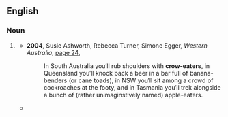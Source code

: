 {{also|croweater|crow eater}}
==English==

===Noun===
{{en-noun}}

# {{lb|en|Australia}} {{alternative form of|croweater|lang=en}}
#* '''2004''', Susie Ashworth, Rebecca Turner, Simone Egger, ''Western Australia'', [http://books.google.com.au/books?id=QHsF6Jh7DrIC&pg=PA24&dq=%22crow+eaters%22+-intitle:%22%22+-inauthor:%22%22&hl=en&sa=X&ei=fr00T8zUIOmZiQeeop2TAg&ved=0CE4Q6AEwBTgo#v=onepage&q=%22crow%20eaters%22%20-intitle%3A%22%22%20-inauthor%3A%22%22&f=false page 24],
#*: In South Australia you′ll rub shoulders with '''crow-eaters''', in Queensland you′ll knock back a beer in a bar full of banana-benders (or cane toads), in NSW you′ll sit among a crowd of cockroaches at the footy, and in Tasmania you′ll trek alongside a bunch of (rather unimaginstively named) apple-eaters.
#* {{quote-text|year=2011|author=Liam Houlihan|title=Badlands: Australia's 13 Most Intriguing True Murders|page=260|url=http://books.google.com.au/books?id=X1bdtKx-o_kC&pg=PA260&dq=%22crow+eater%22%7C%22crow+eaters%22+-intitle:%22%22+-inauthor:%22%22&hl=en&sa=X&ei=Tbw0T5a_Cs3HmQX22un-AQ&redir_esc=y#v=onepage&q=%22crow%20eater%22%7C%22crow%20eaters%22%20-intitle%3A%22%22%20-inauthor%3A%22%22&f=false|passage=Specific thanks for story ideas to probationary '''crow-eater''' Kelvin Healey, lifer Kate Kyriacou and tip-rat-turned-outback-hack Matt Cunningham.}}